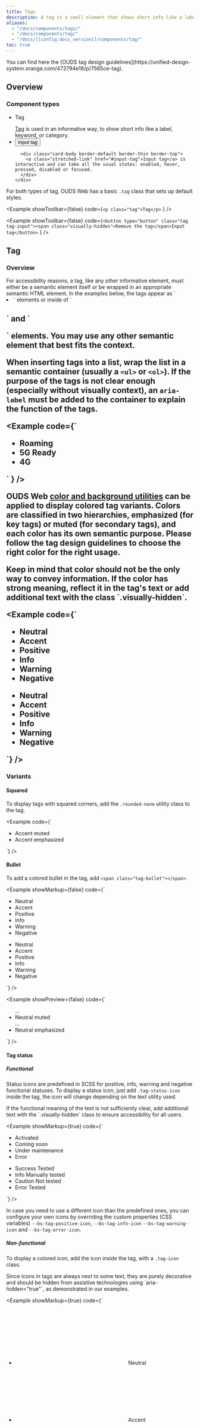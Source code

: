 ```yaml
---
title: Tags
description: A tag is a small element that shows short info like a label, keyword, or category. It helps users quickly find, group, or understand content.
aliases:
  - "/docs/components/tags/"
  - "/docs/components/tag/"
  - "/docs/[[config:docs_version]]/components/tag/"
toc: true
---
```



<Callout type="info">
  You can find here the [OUDS tag design guidelines](https://unified-design-system.orange.com/472794e18/p/7565ce-tag).
</Callout>

## Overview

### Component types

<ul class="list-unstyled row row-cols-1 row-cols-sm-2">
  <li class="col">
    <div class="card position-relative h-100">
      <div class="card-top ratio ratio-16x9 bg-emphasized" aria-hidden="true">
        <div class="d-flex align-items-center justify-content-center" data-bs-theme="dark">
          <p class="tag">Tag</p>
        </div>
      </div>
      <div class="card-body border-default border-thin border-top">
        <a class="stretched-link" href="#tag">Tag</a> is used in an informative way, to show short info like a label, keyword, or category.
      </div>
    </div>
  </li>
  <li class="col">
    <div class="card position-relative h-100">
      <div class="card-top ratio ratio-16x9 bg-emphasized" aria-hidden="true">
        <div class="d-flex align-items-center justify-content-center" data-bs-theme="dark">
          <button type="button" class="tag tag-input" tabindex="-1">Input tag</button>
        </div>
      </div>

      <div class="card-body border-default border-thin border-top">
        <a class="stretched-link" href="#input-tag">Input tag</a> is interactive and can take all the usual states: enabled, hover, pressed, disabled or focused.
      </div>
    </div>
  </li>
</ul>

For both types of tag, OUDS Web has a basic `.tag` class that sets up default styles.

<Example showToolbar={false} code={`<p class="tag">Tag</p>`
} />

<Example showToolbar={false} code={`<button type="button" class="tag tag-input"><span class="visually-hidden">Remove the tag</span>Input tag</button>`
} />

## Tag

### Overview

<Callout type="warning">
For accessibility reasons, a tag, like any other informative element, must either be a semantic element itself or be wrapped in an appropriate semantic HTML element. In the examples below, the tags appear as `<li>` elements or inside of `<h2>` and `<p>` elements. You may use any other semantic element that best fits the context.

When inserting tags into a list, wrap the list in a semantic container (usually a `<ul>` or `<ol>`). If the purpose of the tags is not clear enough (especially without visually context), an `aria-label` must be added to the container to explain the function of the tags.
</Callout>

<Example code={`<ul class="list-unstyled d-flex column-gap-xs" aria-label="Mobile coverage">
    <li class="tag">Roaming</li>
    <li class="tag">5G Ready</li>
    <li class="tag">4G</li>
  </ul>`
} />

OUDS Web [color and background utilities]([[docsref:/helpers/color-background]]) can be applied to display colored tag variants. Colors are classified in two hierarchies, emphasized (for key tags) or muted (for secondary tags), and each color has its own semantic purpose. Please follow the tag design guidelines to choose the right color for the right usage.

<Callout type="warning">
Keep in mind that color should not be the only way to convey information. If the color has strong meaning, reflect it in the tag's text or add additional text with the class `.visually-hidden`.
</Callout>

<Example code={`<ul class="list-unstyled d-flex flex-wrap column-gap-xs row-gap-md" aria-label="Muted colors">
    <li class="tag text-bg-status-neutral-muted">Neutral</li>
    <li class="tag text-bg-status-accent-muted">Accent</li>
    <li class="tag text-bg-status-positive-muted">Positive</li>
    <li class="tag text-bg-status-info-muted">Info</li>
    <li class="tag text-bg-status-warning-muted">Warning</li>
    <li class="tag text-bg-status-negative-muted">Negative</li>
  </ul>
  <ul class="list-unstyled d-flex flex-wrap column-gap-xs row-gap-md" aria-label="Emphasized colors">
    <li class="tag text-bg-status-neutral-emphasized">Neutral</li>
    <li class="tag text-bg-status-accent-emphasized">Accent</li>
    <li class="tag text-bg-status-positive-emphasized">Positive</li>
    <li class="tag text-bg-status-info-emphasized">Info</li>
    <li class="tag text-bg-status-warning-emphasized">Warning</li>
    <li class="tag text-bg-status-negative-emphasized">Negative</li>
  </ul>`} />

### Variants

#### Squared

To display tags with squared corners, add the `.rounded-none` utility class to the tag.

<Example code={`<ul class="list-unstyled d-flex flex-wrap column-gap-xs row-gap-md" aria-label="Keywords">
    <li class="tag rounded-none text-bg-status-accent-muted">Accent muted</li>
    <li class="tag rounded-none text-bg-status-accent-emphasized">Accent emphasized</li>
  </ul>`} />

#### Bullet

To add a colored bullet in the tag, add `<span class="tag-bullet"></span>`.

<Example showMarkup={false} code={`<ul class="list-unstyled d-flex flex-wrap column-gap-xs row-gap-md" aria-label="Muted bullet tag examples">
    <li class="tag text-bg-status-neutral-muted">
      <span class="tag-bullet"></span>
      Neutral
    </li>
    <li class="tag text-bg-status-accent-muted">
      <span class="tag-bullet"></span>
      Accent
    </li>
    <li class="tag text-bg-status-positive-muted">
      <span class="tag-bullet"></span>
      Positive
    </li>
    <li class="tag text-bg-status-info-muted">
      <span class="tag-bullet"></span>
      Info
    </li>
    <li class="tag text-bg-status-warning-muted">
      <span class="tag-bullet"></span>
      Warning
    </li>
    <li class="tag text-bg-status-negative-muted">
      <span class="tag-bullet"></span>
      Negative
    </li>
  </ul>
  <ul class="list-unstyled d-flex flex-wrap column-gap-xs row-gap-md" aria-label="Emphasized bullet tag examples">
    <li class="tag text-bg-status-neutral-emphasized">
      <span class="tag-bullet"></span>
      Neutral
    </li>
    <li class="tag text-bg-status-accent-emphasized">
      <span class="tag-bullet"></span>
      Accent
    </li>
    <li class="tag text-bg-status-positive-emphasized">
      <span class="tag-bullet"></span>
      Positive
    </li>
    <li class="tag text-bg-status-info-emphasized">
      <span class="tag-bullet"></span>
      Info
    </li>
    <li class="tag text-bg-status-warning-emphasized">
      <span class="tag-bullet"></span>
      Warning
    </li>
    <li class="tag text-bg-status-negative-emphasized">
      <span class="tag-bullet"></span>
      Negative
    </li>
  </ul>`} />

<Example showPreview={false} code={`<ul class="list-unstyled d-flex flex-wrap column-gap-xs row-gap-md" aria-label="...">
    ...
    <li class="tag text-bg-status-neutral-muted">
      <span class="tag-bullet"></span>
      Neutral muted
    </li>
    ...
    <li class="tag text-bg-status-accent-emphasized">
      <span class="tag-bullet"></span>
      Neutral emphasized
    </li>
  </ul>`} />

#### Tag status

##### Functional

Status icons are predefined in SCSS for positive, info, warning and negative functional statuses. To display a status icon, just add `.tag-status-icon` inside the tag, the icon will change depending on the text utility used.

<Callout type="warning">
If the functional meaning of the text is not sufficiently clear, add additional text with the `.visually-hidden` class to ensure accessibility for all users.
</Callout>

<Example showMarkup={true} code={`<ul class="list-unstyled d-flex flex-wrap column-gap-xs row-gap-md" aria-label="Functional muted statuses">
    <li class="tag text-bg-status-positive-muted">
      <span class="tag-status-icon"></span>
      Activated
    </li>
    <li class="tag text-bg-status-info-muted">
      <span class="tag-status-icon"></span>
      Coming soon
    </li>
    <li class="tag text-bg-status-warning-muted">
      <span class="tag-status-icon"></span>
      Under maintenance
    </li>
    <li class="tag text-bg-status-negative-muted">
      <span class="tag-status-icon"></span>
      Error
    </li>
  </ul>
  <ul class="list-unstyled d-flex flex-wrap column-gap-xs row-gap-md" aria-label="Functional emphasized statuses">
    <li class="tag text-bg-status-positive-emphasized">
      <span class="tag-status-icon"></span>
      <span class="visually-hidden">Success</span>
      Tested
    </li>
    <li class="tag text-bg-status-info-emphasized">
      <span class="tag-status-icon"></span>
      <span class="visually-hidden">Info</span>
      Manually tested
    </li>
    <li class="tag text-bg-status-warning-emphasized">
      <span class="tag-status-icon"></span>
      <span class="visually-hidden">Caution</span>
      Not tested
    </li>
    <li class="tag text-bg-status-negative-emphasized">
      <span class="tag-status-icon"></span>
      <span class="visually-hidden">Error</span>
      Tested
    </li>
  </ul>`} />

In case you need to use a different icon than the predefined ones, you can configure your own icons by overriding the custom properties (CSS variables) `--bs-tag-positive-icon`, `--bs-tag-info-icon` `--bs-tag-warning-icon` and `--bs-tag-error-icon`.

##### Non-functional

<Callout type="info" name="info-icons-svg-sprite" />

To display a colored icon, add the icon inside the tag, with a `.tag-icon` class.

<Callout type="warning">
Since icons in tags are always next to some text, they are purely decorative and should be hidden from assistive technologies using `aria-hidden="true"`, as demonstrated in our examples.
</Callout>

<Example showMarkup={true} code={`<ul class="list-unstyled d-flex flex-wrap column-gap-xs row-gap-md" aria-label="Non-functional muted statuses">
    <li class="tag text-bg-status-neutral-muted">
      <svg aria-hidden="true" class="tag-icon">
        <use xlink:href="/docs/${getConfig().docs_version}/assets/img/ouds-web-sprite.svg#heart-recommend" />
      </svg>
      Neutral
    </li>
    <li class="tag text-bg-status-accent-muted">
      <svg aria-hidden="true" class="tag-icon">
        <use xlink:href="/docs/${getConfig().docs_version}/assets/img/ouds-web-sprite.svg#heart-recommend" />
      </svg>
      Accent
    </li>
  </ul>
  <ul class="list-unstyled d-flex flex-wrap column-gap-xs row-gap-md" aria-label="Non-functional emphasized statuses">
    <li class="tag text-bg-status-neutral-emphasized">
      <svg aria-hidden="true" class="tag-icon">
        <use xlink:href="/docs/${getConfig().docs_version}/assets/img/ouds-web-sprite.svg#heart-recommend" />
      </svg>
      Neutral
    </li>
    <li class="tag text-bg-status-accent-emphasized">
      <svg aria-hidden="true" class="tag-icon">
        <use xlink:href="/docs/${getConfig().docs_version}/assets/img/ouds-web-sprite.svg#heart-recommend" />
      </svg>
      Accent
    </li>
  </ul>
  <p class="tag text-bg-status-accent-muted">
    <span class="si-settings tag-icon" aria-hidden="true"></span>
    Settings
  </p>`} />

### States

#### Disabled

The disabled tag should only be used in a disabled context, inside an interactive element that has been disabled, such as a card. If the tag has been added a `.disabled` class, or is inside an element with a `.disabled` class it will look dimmed, whatever the text utility you used.

<Example showMarkup={true} code={`<div class="disabled mb-md">
    <p><span class="tag text-bg-status-accent-emphasized">Disabled</span> Some text</p>
  </div>
  <p class="disabled"><span class="tag text-bg-status-accent-emphasized">Disabled</span> Some text</p>
  <p><span class="tag text-bg-status-accent-emphasized disabled">Disabled</span> Some text</p>`} />

#### Loading

The loading state of a tag indicates that an action is currently processing or taking place. This state provides feedback to users, enhancing user experience.

To make an animated loading state tag, you will add in your standard tag:
- An animated `<svg>`, with the class `.tag-loader`.
- A status message `<span>`: the message must be updated regularly in order to be vocalized by screen readers.

For example, before loading, your tag could be like this:

  <Example code={`<p class="tag text-bg-status-accent-emphasized">
    <svg viewBox='0 0 40 40' xmlns='http://www.w3.org/2000/svg' class="tag-loader" aria-hidden="true">
      <circle class="tag-loader-inner" cx="20" cy="20" r="15"></circle>
    </svg>
    <span role="status" class="visually-hidden d-none">Loading</span>
    Label
  </p>`} />

When the loading starts, you will have to:
  - Add the class `.loading` to the tag to provide the appropriate styles and animation.
  - Remove the `.d-none` from the status message `<span>`.
  - Update regularly the status message `<span>` containing the loading message.

At the end of the loading, you should:
  - Remove the class `.loading` to restore the tag’s look.
  - Set a final status message in `<span>`, indicating the loading has ended (so we don’t add again `.d-none` on this status message).

You can see a similar live example with buttons with the full JavaScript code on our [loading buttons live example]([[docsref:/examples/loading-buttons/]]).

<Example code={`<p class="tag text-bg-status-accent-emphasized loading">
    <svg viewBox='0 0 40 40' xmlns='http://www.w3.org/2000/svg' class="tag-loader" aria-hidden="true">
      <circle class="tag-loader-inner" cx="20" cy="20" r="15"></circle>
    </svg>
    <span role="status" class="visually-hidden">Loading</span>
    Label
  </p>`} />

### Sizes

To display a small tag, add the class `.tag-sm` to the tag.

<Example code={`<ul class="list-unstyled d-flex flex-wrap column-gap-xs row-gap-md" aria-label="Mobile coverage">
    <li class="tag tag-sm">Small neutral</li>
    <li class="tag tag-sm">
      <span class="tag-bullet"></span>
      Roaming
    </li>
    <li class="tag tag-sm">
      <svg aria-hidden="true" class="tag-icon">
        <use xlink:href="/docs/${getConfig().docs_version}/assets/img/ouds-web-sprite.svg#heart-recommend" />
      </svg>
      5G Ready
    </li>
    <li class="tag text-bg-status-accent-emphasized tag-sm loading">
      <svg viewBox='0 0 40 40' xmlns='http://www.w3.org/2000/svg' class="tag-loader" aria-hidden="true">
        <circle class="tag-loader-inner" cx="20" cy="20" r="15"></circle>
      </svg>
      <span role="status" class="visually-hidden">Loading</span>
      ...
    </li>
  </ul>`} />

### Layout

A tag can be used near some text or some title (to show status or key details), or in a list (to indicate categories or keywords). If needed, you can use the [vertical alignment utilities]([[docsref:/utilities/vertical-align]]) to vertically center inline content.

<Example code={`<ul class="list-unstyled d-flex column-gap-xs" aria-label="Mobile coverage">
    <li class="tag">Roaming</li>
    <li class="tag">5G Ready</li>
    <li class="tag">4G</li>
  </ul>
  <ul class="list-unstyled d-flex column-gap-xs" aria-label="Mobile coverage">
    <li class="tag tag-sm">Roaming</li>
    <li class="tag tag-sm">5G Ready</li>
  </ul>
  <h2>Title <span class="tag align-middle">Coming soon</span></h2>
  <h2>Title <span class="tag tag-sm align-middle">Coming soon</span></h2>
  <p><span class="tag">New</span> Some text</p>
  <p><span class="tag tag-sm">New</span> Some text</p>`} />

Tags can be added side by side. They require horizontal and vertical spacing between each other. You can use [flexbox utilities]([[docsref:/utilities/spacing#gap]]) to manage the horizontal space (default value is obtained thanks to `.column-gap-xs`) and the vertical space (default value is obtained thanks to `.row-gap-md`).

<Example code={`<ul class="list-unstyled d-flex flex-wrap col-4 column-gap-xs row-gap-md" aria-label="Keywords">
    <li class="tag">Label 1</li>
    <li class="tag">Label 2</li>
    <li class="tag">Label 3</li>
    <li class="tag">Label 4</li>
    <li class="tag">Label 5</li>
    <li class="tag">Label 6</li>
  </ul>`} />

## Input tag

### Overview

<Callout type="warning">
  Please note that all the variants of tag above *must not* be applied on input tag.
</Callout>

Input tags are interactive and may be associated to an input field to be added dynamically. The input tag should be used on a `<button>`, and can take all the usual states: enabled, hover, pressed, disabled or focused.

It can be removed on click, but you have to implement this behavior by yourself, with some JavaScript specific to your project.

<Callout type="warning">
  For accessibility reasons, a list of input tags should be wrapped in a container with an appropriate `aria-label` to describe the group of input tags. Each input tag should contain a `.visually-hidden` text to indicate the action that will be performed when the tag is clicked.
</Callout>

<Example code={`<ul class="list-unstyled d-flex flex-wrap column-gap-xs" aria-label="Selected mobile coverage">
    <li>
      <button type="button" class="tag tag-input">
        Roaming
        <span class="visually-hidden">Remove this tag</span>
      </button>
    </li>
    <li>
      <button type="button" class="tag tag-input">
        5G Ready
        <span class="visually-hidden">Remove this tag</span>
      </button>
    </li>
    <li>
      <button type="button" class="tag tag-input">
          4G
        <span class="visually-hidden">Remove this tag</span>
      </button>
    </li>
  </ul>`} />

### States

#### Disabled

To disable an input tag, just add the `disabled` attribute to the `.tag`.

<Example code={`<ul class="list-unstyled d-flex flex-wrap column-gap-xs" aria-label="Selected mobile coverage">
    <li>
      <button type="button" class="tag tag-input" disabled>
        Roaming
        <span class="visually-hidden">Remove this tag</span>
      </button>
    </li>
    <li>
      <button type="button" class="tag tag-input" disabled>
        5G
        <span class="visually-hidden">Remove this tag</span>
      </button>
    </li>
    <li>
      <button type="button" class="tag tag-input" disabled>
        4G
        <span class="visually-hidden">Remove this tag</span>
      </button>
    </li>
  </ul>`} />

### Layout

Input tags are typically intended to be added side by side. They require horizontal and vertical spacing between each other. You can use flexbox utilities to manage the horizontal space (default value is obtained thanks to `.column-gap-xs`). Vertical space is automatically created by the extended touch target heights.

<Example code={`<ul class="list-unstyled d-flex flex-wrap col-4 column-gap-xs" aria-label="Selected keywords">
    <li><button type="button" class="tag tag-input">Label 1<span class="visually-hidden">Remove this tag</span></li></button></li>
    <li><button type="button" class="tag tag-input">Label 2<span class="visually-hidden">Remove this tag</span></li></button></li>
    <li><button type="button" class="tag tag-input">Label 3<span class="visually-hidden">Remove this tag</span></li></button></li>
    <li><button type="button" class="tag tag-input">Label 4<span class="visually-hidden">Remove this tag</span></li></button></li>
    <li><button type="button" class="tag tag-input">Label 5<span class="visually-hidden">Remove this tag</span></li></button></li>
    <li><button type="button" class="tag tag-input">Label 6<span class="visually-hidden">Remove this tag</span></li></button></li>
  </ul>`} />
